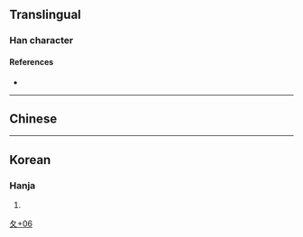 {{character info/new}}
==Translingual==

===Han character===
{{Han char|rn=34|rad=夂|as=06|sn=9|four=|canj=HEFD|ids=⿱夂米}}

====References====
* {{Han ref|kx=0244.241|dkj=05702|dj=0485.130|hdz=20869.090|uh=5908|ud=22792}}

----

==Chinese==
{{zh-see|齋|v}}

----

==Korean==

===Hanja===
{{ko-hanja|hangeul=[[재]]|rv=jae|mr=chae|y=cay}}

# {{rfdef|ko|sort=夂06}}

[[Category:Korean-only CJKV Characters|夂+06]]